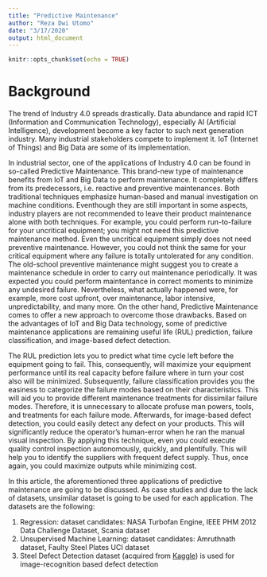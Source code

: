 ```yaml
---
title: "Predictive Maintenance"
author: "Reza Dwi Utomo"
date: "3/17/2020"
output: html_document
---
```


```r
knitr::opts_chunk$set(echo = TRUE)
```

# Background

The trend of Industry 4.0 spreads drastically. Data abundance and rapid ICT (Information and Communication Technology), especially AI (Artificial Intelligence), development become a key factor to such next generation industry. Many industrial stakeholders compete to implement it. IoT (Internet of Things) and Big Data are some of its implementation.

In industrial sector, one of the applications of Industry 4.0 can be found in so-called Predictive Maintenance. This brand-new type of maintenance benefits from IoT and Big Data to perform maintenance. It completely differs from its predecessors, i.e. reactive and preventive maintenances. Both traditional techniques emphasize human-based and manual investigation on machine conditions. Eventhough they are still important in some aspects, industry players are not recommended to leave their product maintenance alone with both techniques. For example, you could perform run-to-failure for your uncritical equipment; you might not need this predictive maintenance method. Even the uncritical equipment simply does not need preventive maintenance. However, you could not think the same for your critical equipment where any failure is totally untolerated for any condition. The old-school preventive maintenance might suggest you to create a maintenance schedule in order to carry out maintenance periodically. It was expected you could perform maintentance in correct moments to minimize any undesired failure. Nevertheless, what actually happened were, for example, more cost upfront, over maintenance, labor intensive, unpredictability, and many more. On the other hand, Predictive Maintenance comes to offer a new approach to overcome those drawbacks. Based on the advantages of IoT and Big Data technology, some of predictive maintenance applications are remaining useful life (RUL) prediction, failure classification, and image-based defect detection. 

The RUL prediction lets you to predict what time cycle left before the equipment going to fail. This, consequently, will maximize your equipment performance until its real capacity before failure where in turn your cost also will be minimized. Subsequently, failure classification provides you the easiness to categorize the failure modes based on their characteristics. This will aid you to provide different maintenance treatments for dissimilar failure modes. Therefore, it is unnecessary to allocate profuse man powers, tools, and treatments for each failure mode. Afterwards, for image-based defect detection, you could easily detect any defect on your products. This will significantly reduce the operator's human-error when he ran the manual visual inspection. By applying this technique, even you could execute quality control inspection autonomously, quickly, and plentifully. This will help you to identify the suppliers with frequent defect supply. Thus, once again, you could maximize outputs while minimizing cost.

In this article, the aforementioned three applications of predictive maintenance are going to be discussed. As case studies and due to the lack of datasets, unsimilar dataset is going to be used for each application. The datasets are the following:

1. Regression: dataset candidates: NASA Turbofan Engine, IEEE PHM 2012 Data Challenge Dataset, Scania dataset
2. Unsupervised Machine Learning: dataset candidates: Amruthnath dataset, Faulty Steel Plates UCI dataset
3. Steel Defect Detection dataset (acquired from [Kaggle](https://www.kaggle.com/c/severstal-steel-defect-detection/overview)) is used for image-recognition based defect detection